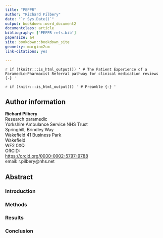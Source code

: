 ```yaml
--- 
title: "PEPPR"
author: "Richard Pilbery"
date: "`r Sys.Date()`"
output: bookdown::word_document2
documentclass: article
bibliography: ['PEPPR refs.bib']
papersize: a4
site: bookdown::bookdown_site
geometry: margin=2cm
link-citations: yes

---
```


`r if (!knitr:::is_html_output()) '
# The Patient Experience of a Paramedic–Pharmacist Referral pathway for clinical medication reviews {-} '`

`r if (knitr:::is_html_output()) '
# Preamble {-}
'`

## Author information {-}
| **Richard Pilbery**
| Research paramedic
| Yorkshire Ambulance Service NHS Trust
| Springhill, Brindley Way
| Wakefield 41 Business Park
| Wakefield
| WF2 0XQ
| ORCID: 
| [https://orcid.org/0000-0002-5797-9788](https://orcid.org/0000-0002-5797-9788)
| email: r.pilbery@nhs.net



## Abstract {-}

### Introduction {-}

### Methods {-}
 
### Results {-}

### Conclusion {-}
